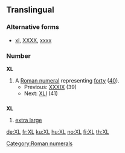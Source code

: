 ==Translingual==

===Alternative forms===
* [[xl]], [[XXXX]], [[xxxx]]

===Number===
'''XL'''

# A [[Roman numeral]] representing [[forty]] ([[40]]).
#* Previous: [[XXXIX]] (39)
#* Next: [[XLI]] (41)

==={{abbreviation}}===
'''XL'''

# [[extra large]]

[[Category:Roman numerals]]

[[de:XL]]
[[fr:XL]]
[[ku:XL]]
[[hu:XL]]
[[no:XL]]
[[fi:XL]]
[[th:XL]]